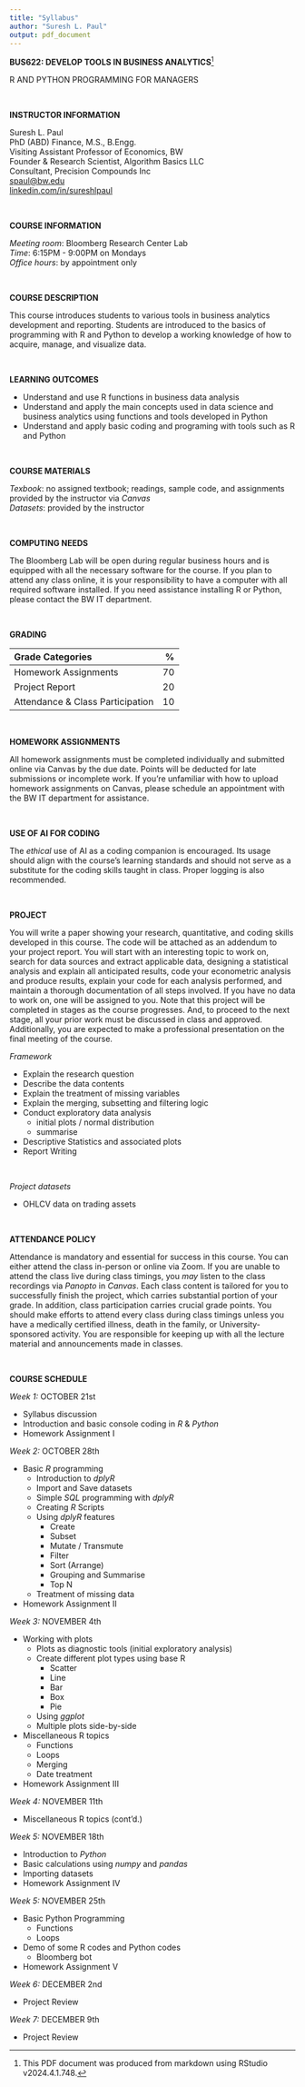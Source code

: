 ```yaml
---
title: "Syllabus"
author: "Suresh L. Paul"
output: pdf_document
---
```


**BUS622: DEVELOP TOOLS IN BUSINESS ANALYTICS**[^*]

R AND PYTHON PROGRAMMING FOR MANAGERS         

&nbsp;

**INSTRUCTOR INFORMATION**

Suresh L. Paul\
PhD (ABD) Finance, M.S., B.Engg.\
Visiting Assistant Professor of Economics, BW\
Founder & Research Scientist, Algorithm Basics LLC\
Consultant, Precision Compounds Inc\
[spaul@bw.edu](mailto:spaul@bw.edu)\
[linkedin.com/in/sureshlpaul](https://www.linkedin.com/in/sureshlpaul/)     

&nbsp;

**COURSE INFORMATION**

*Meeting room*: Bloomberg Research Center Lab\
*Time*: 6:15PM - 9:00PM on Mondays\
*Office hours*: by appointment only        

&nbsp;

**COURSE DESCRIPTION** 

This course introduces students to various tools in business analytics development and reporting. Students are introduced to the basics of programming with R and Python to develop a working knowledge of how to acquire, manage, and visualize data.

&nbsp;

**LEARNING OUTCOMES**

- Understand and use R functions in business data analysis
- Understand and apply the main concepts used in data science and business analytics using functions and tools developed in Python
- Understand and apply basic coding and programing with tools such as R and Python

&nbsp;

**COURSE MATERIALS**

*Texbook*: no assigned textbook; readings, sample code, and assignments provided by the instructor via *Canvas*     
*Datasets*: provided by the instructor        

&nbsp;

**COMPUTING NEEDS**

The Bloomberg Lab will be open during regular business hours and is equipped with all the necessary software for the course. If you plan to attend any class online, it is your responsibility to have a computer with all required software installed. If you need assistance installing R or Python, please contact the BW IT department.

&nbsp;

**GRADING**

| Grade Categories                 | %  |
|:---------------------------------|---:|
| Homework Assignments             | 70 |
| Project Report                   | 20 |
| Attendance & Class Participation | 10 |    

&nbsp;


**HOMEWORK ASSIGNMENTS**

All homework assignments must be completed individually and submitted online via Canvas by the due date. Points will be deducted for late submissions or incomplete work. If you're unfamiliar with how to upload homework assignments on Canvas, please schedule an appointment with the BW IT department for assistance.

&nbsp;


**USE OF AI FOR CODING**

The *ethical* use of AI as a coding companion is encouraged. Its usage should align with the course's learning standards and should not serve as a substitute for the coding skills taught in class. Proper logging is also recommended.

&nbsp;


**PROJECT**

You will write a paper showing your research, quantitative, and coding skills developed in this course. The code will be attached as an addendum to your project report. You will start with an interesting topic to work on, search for data sources and extract applicable data, designing a statistical analysis and explain all anticipated results, code your econometric analysis and produce results, explain your code for each analysis performed, and maintain a thorough documentation of all steps involved. If you have no data to work on, one will be assigned to you. Note that this project will be completed in stages as the course progresses. And, to proceed to the next stage, all your prior work must be discussed in class and approved. Additionally, you are expected to make a professional presentation on the final meeting of the course.


*Framework*

- Explain the research question
- Describe the data contents
- Explain the treatment of missing variables
- Explain the merging, subsetting and filtering logic
- Conduct exploratory data analysis
    - initial plots / normal distribution
    - summarise
- Descriptive Statistics and associated plots
- Report Writing

&nbsp;

*Project datasets*

- OHLCV data on trading assets

&nbsp;

**ATTENDANCE POLICY**

Attendance is mandatory and essential for success in this course. You can either attend the class in-person or online via Zoom. If you are unable to attend the class live during class timings, you *may* listen to the class recordings via *Panopto* in *Canvas*. Each class content is tailored for you to successfully finish the project, which carries substantial portion of your grade. In addition, class participation carries crucial grade points. You should make efforts to attend every class during class timings unless you have a medically certified illness, death in the family, or University-sponsored activity. You are responsible for keeping up with all the lecture material and announcements made in classes.     

&nbsp;

**COURSE SCHEDULE**

*Week 1:* OCTOBER 21st

- Syllabus discussion 
- Introduction and basic console coding in *R* & *Python*
- Homework Assignment I

*Week 2:* OCTOBER 28th

- Basic *R* programming
    - Introduction to *dplyR*
    - Import and Save datasets
    - Simple *SQL* programming with *dplyR*
    - Creating *R* Scripts
    - Using *dplyR* features
        - Create
        - Subset
        - Mutate / Transmute
        - Filter
        - Sort (Arrange)
        - Grouping and Summarise
        - Top N
    - Treatment of missing data
- Homework Assignment II

*Week 3:* NOVEMBER 4th

- Working with plots
    - Plots as diagnostic tools (initial exploratory analysis)
    - Create different plot types using base R
        - Scatter
        - Line
        - Bar
        - Box
        - Pie
    - Using *ggplot*
    - Multiple plots side-by-side
- Miscellaneous R topics 
    - Functions
    - Loops
    - Merging
    - Date treatment
- Homework Assignment III

*Week 4:* NOVEMBER 11th

- Miscellaneous R topics (cont'd.)

*Week 5:* NOVEMBER 18th

- Introduction to *Python*
- Basic calculations using *numpy* and *pandas*
- Importing datasets
- Homework Assignment IV

*Week 5:* NOVEMBER 25th

- Basic Python Programming
    - Functions
    - Loops
- Demo of some R codes and Python codes
    - Bloomberg bot
- Homework Assignment V

*Week 6:* DECEMBER 2nd

- Project Review

*Week 7:* DECEMBER 9th

- Project Review


<!-- Endnotes -->
[^*]: This PDF document was produced from markdown using RStudio v2024.4.1.748.
